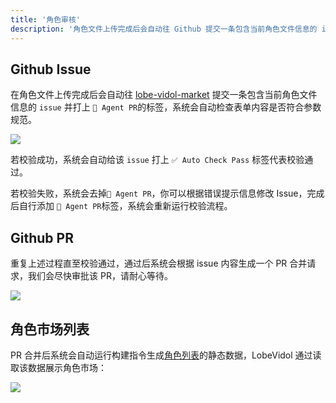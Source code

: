 ```yaml
---
title: '角色审核'
description: '角色文件上传完成后会自动往 Github 提交一条包含当前角色文件信息的 issue'
---
```


## Github Issue
在角色文件上传完成后会自动往 [lobe-vidol-market](https://github.com/lobehub/lobe-vidol-market) 提交一条包含当前角色文件信息的 `issue` 并打上 `🤖 Agent PR`的标签，系统会自动检查表单内容是否符合参数规范。

![](https://cdn.nlark.com/yuque/0/2024/png/85418/1729843456880-deeac857-b9bc-49c4-98ef-93f98bedd80a.png)

若校验成功，系统会自动给该 `issue` 打上 `✅ Auto Check Pass` 标签代表校验通过。

若校验失败，系统会去掉`🤖 Agent PR`，你可以根据错误提示信息修改 Issue，完成后自行添加 `🤖 Agent PR`标签，系统会重新运行校验流程。

## Github PR
重复上述过程直至校验通过，通过后系统会根据 issue 内容生成一个 PR 合并请求，我们会尽快审批该 PR，请耐心等待。

![](https://cdn.nlark.com/yuque/0/2024/png/85418/1729843618824-bf4644ac-1c37-47ea-9a48-ba230866c997.png)

## 角色市场列表
PR 合并后系统会自动运行构建指令生成[角色列表](https://vidol-market.lobehub.com/agents/index.json)的静态数据，LobeVidol 通过读取该数据展示角色市场：

![](https://cdn.nlark.com/yuque/0/2024/png/85418/1729843784306-b001a595-ac09-411e-8ff6-12290e189b26.png)
